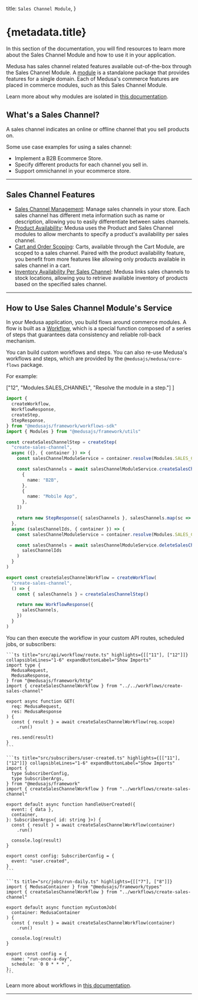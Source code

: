 
  title: `Sales Channel Module`,
}

# {metadata.title}

In this section of the documentation, you will find resources to learn more about the Sales Channel Module and how to use it in your application.

Medusa has sales channel related features available out-of-the-box through the Sales Channel Module. A [module](!docs!/learn/fundamentals/modules) is a standalone package that provides features for a single domain. Each of Medusa's commerce features are placed in commerce modules, such as this Sales Channel Module.

<Note>

Learn more about why modules are isolated in [this documentation](!docs!/learn/fundamentals/modules/isolation).

</Note>

## What's a Sales Channel?

A sales channel indicates an online or offline channel that you sell products on.

Some use case examples for using a sales channel:

- Implement a B2B Ecommerce Store.
- Specify different products for each channel you sell in.
- Support omnichannel in your ecommerce store.

---

## Sales Channel Features

- [Sales Channel Management](/references/sales-channel/models/SalesChannel): Manage sales channels in your store. Each sales channel has different meta information such as name or description, allowing you to easily differentiate between sales channels.
- [Product Availability](./links-to-other-modules/page.mdx): Medusa uses the Product and Sales Channel modules to allow merchants to specify a product's availability per sales channel.
- [Cart and Order Scoping](./links-to-other-modules/page.mdx): Carts, available through the Cart Module, are scoped to a sales channel. Paired with the product availability feature, you benefit from more features like allowing only products available in sales channel in a cart.
- [Inventory Availability Per Sales Channel](./links-to-other-modules/page.mdx): Medusa links sales channels to stock locations, allowing you to retrieve available inventory of products based on the specified sales channel.

---

## How to Use Sales Channel Module's Service

In your Medusa application, you build flows around commerce modules. A flow is built as a [Workflow](!docs!/learn/fundamentals/workflows), which is a special function composed of a series of steps that guarantees data consistency and reliable roll-back mechanism. 

You can build custom workflows and steps. You can also re-use Medusa's workflows and steps, which are provided by the `@medusajs/medusa/core-flows` package.

For example:

  ["12", "Modules.SALES_CHANNEL", "Resolve the module in a step."]
]

```ts title="src/workflows/create-sales-channel.ts" highlights={highlights}
import { 
  createWorkflow, 
  WorkflowResponse,
  createStep,
  StepResponse,
} from "@medusajs/framework/workflows-sdk"
import { Modules } from "@medusajs/framework/utils"

const createSalesChannelStep = createStep(
  "create-sales-channel",
  async ({}, { container }) => {
    const salesChannelModuleService = container.resolve(Modules.SALES_CHANNEL)

    const salesChannels = await salesChannelModuleService.createSalesChannels([
      {
        name: "B2B",
      },
      {
        name: "Mobile App",
      },
    ])

    return new StepResponse({ salesChannels }, salesChannels.map(sc => sc.id))
  },
  async (salesChannelIds, { container }) => {
    const salesChannelModuleService = container.resolve(Modules.SALES_CHANNEL)

    const salesChannels = await salesChannelModuleService.deleteSalesChannels(
      salesChannelIds
    )
  }
)

export const createSalesChannelWorkflow = createWorkflow(
  "create-sales-channel",
  () => {
    const { salesChannels } = createSalesChannelStep()

    return new WorkflowResponse({
      salesChannels,
    })
  }
)
```

You can then execute the workflow in your custom API routes, scheduled jobs, or subscribers:

<CodeTabs group="resource-types">
  <CodeTab label="API Route" value="api-route">
    
    ```ts title="src/api/workflow/route.ts" highlights={[["11"], ["12"]]} collapsibleLines="1-6" expandButtonLabel="Show Imports"
    import type {
      MedusaRequest,
      MedusaResponse,
    } from "@medusajs/framework/http"
    import { createSalesChannelWorkflow } from "../../workflows/create-sales-channel"

    export async function GET(
      req: MedusaRequest,
      res: MedusaResponse
    ) {
      const { result } = await createSalesChannelWorkflow(req.scope)
        .run()

      res.send(result)
    }
    ```

  </CodeTab>
  <CodeTab label="Subscriber" value="subscriber">
    
    ```ts title="src/subscribers/user-created.ts" highlights={[["11"], ["12"]]} collapsibleLines="1-6" expandButtonLabel="Show Imports"
    import {
      type SubscriberConfig,
      type SubscriberArgs,
    } from "@medusajs/framework"
    import { createSalesChannelWorkflow } from "../workflows/create-sales-channel"

    export default async function handleUserCreated({
      event: { data },
      container,
    }: SubscriberArgs<{ id: string }>) {
      const { result } = await createSalesChannelWorkflow(container)
        .run()

      console.log(result)
    }

    export const config: SubscriberConfig = {
      event: "user.created",
    }
    ```

  </CodeTab>
  <CodeTab label="Scheduled Job" value="scheduled-job">
    
    ```ts title="src/jobs/run-daily.ts" highlights={[["7"], ["8"]]}
    import { MedusaContainer } from "@medusajs/framework/types"
    import { createSalesChannelWorkflow } from "../workflows/create-sales-channel"

    export default async function myCustomJob(
      container: MedusaContainer
    ) {
      const { result } = await createSalesChannelWorkflow(container)
        .run()

      console.log(result)
    }

    export const config = {
      name: "run-once-a-day",
      schedule: `0 0 * * *`,
    };
    ```

  </CodeTab>
</CodeTabs>

Learn more about workflows in [this documentation](!docs!/learn/fundamentals/workflows).

---

<CommerceModuleSections name="Sales Channel" />